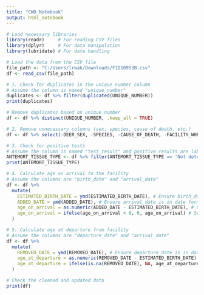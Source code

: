 ---
title: "CWD Notebook"
output: html_notebook
---


```{r}
# Load necessary libraries
library(readr)     # For reading CSV files
library(dplyr)     # For data manipulation
library(lubridate) # For date handling

# Load the data from the CSV file
file_path <- "C:/Users/lrwak/Downloads/FID10953B.csv"
df <- read_csv(file_path)

# 1. Check for duplicates in the unique number column
# Assume the column is named "unique_number"
duplicates <- df %>% filter(duplicated(UNIQUE_NUMBER))
print(duplicates)

# Remove duplicates based on unique number
df <- df %>% distinct(UNIQUE_NUMBER, .keep_all = TRUE)

# 2. Remove unnecessary columns (sex, species, cause of death, etc.)
df <- df %>% select(-DEER_SEX, -SPECIES, -CAUSE_OF_DEATH, -FACILITY_WHERE_DEAD, -DESTINATION_FID, -DESTINATION_TYPE)

# 3. Check for positive tests
# Assume the column is named "test_result" and positive results are labeled as "positive"
ANTEMORT_TISSUE_TYPE <- df %>% filter(ANTEMORT_TISSUE_TYPE == 'Not detected')
print(ANTEMORT_TISSUE_TYPE)

# 4. Calculate age on arrival to the facility
# Assume the columns are "birth_date" and "arrival_date"
df <- df %>%
  mutate(
    ESTIMATED_BIRTH_DATE = ymd(ESTIMATED_BIRTH_DATE), # Ensure birth_date is in date format
    ADDED_DATE = ymd(ADDED_DATE), # Ensure arrival_date is in date format
    age_on_arrival = as.numeric(ADDED_DATE - ESTIMATED_BIRTH_DATE), # Calculate age in days
    age_on_arrival = ifelse(age_on_arrival < 0, 0, age_on_arrival) # Set age to 0 if negative
  )

# 5. Calculate age at departure from facility
# Assume the columns are "departure_date" and "arrival_date"
df <- df %>%
  mutate(
    REMOVED_DATE = ymd(REMOVED_DATE), # Ensure departure_date is in date format
    age_at_departure = as.numeric(REMOVED_DATE - ESTIMATED_BIRTH_DATE), # Calculate age in days
    age_at_departure = ifelse(is.na(REMOVED_DATE), NA, age_at_departure) # Set NA for individuals who haven't departed
  )

# Check the cleaned and updated data
print(df)
```
